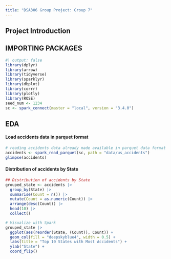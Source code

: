 ```yaml
---
title: "DSA306 Group Project: Group 7"
---
```


## Project Introduction

## IMPORTING PACKAGES

```r
#| output: false
library(dplyr)
library(arrow)
library(tidyverse)
library(sparklyr)
library(dbplot)
library(corrr)
library(plotly)
library(ROSE)
seed_num <- 1234
sc <- spark_connect(master = "local", version = "3.4.0")
```

## EDA

#### Load accidents data in parquet format

```r
# reading accidents data already made available in parquet data format
accidents <- spark_read_parquet(sc, path = "data/us_accidents")
glimpse(accidents)
```

#### Distribution of accidents by State

```r
## Distribution of accidents by State
grouped_state <- accidents |>
  group_by(State) |>
  summarise(Count = n()) |>
  mutate(Count = as.numeric(Count)) |>
  arrange(desc(Count)) |>
  head(10) |>
  collect()

# Visualize with Spark
grouped_state |> 
  ggplot(aes(reorder(State, (Count)), Count)) +
  geom_col(fill = "deepskyblue4", width = 0.5) +
  labs(title = "Top 10 States with Most Accidents") + 
  ylab("State") +
  coord_flip()
```
